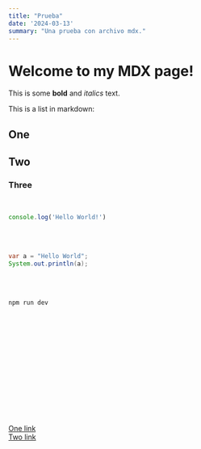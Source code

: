 ```yaml
---
title: "Prueba"
date: '2024-03-13'
summary: "Una prueba con archivo mdx."
---
```


# Welcome to my MDX page!

This is some **bold** and _italics_ text.

This is a list in markdown:

## One
## Two
### Three

<br />

```js
console.log('Hello World!')
```
<br /><br />

```java
var a = "Hello World";
System.out.println(a);
```

<br /><br />

```bash
npm run dev
```

<br /><br /><br /><br /><br /><br /><br /><br /><br /><br /><br /><br />

[One link](#one) \
[Two link](#two)